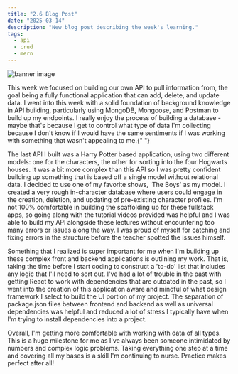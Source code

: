 ```yaml
---
title: "2.6 Blog Post"
date: "2025-03-14"
description: "New blog post describing the week's learning."
tags:
  - api
  - crud
  - mern
---
```


![banner image]('./banner.png')

This week we focused on building our own API to pull information from, the goal being
a fully functional application that can add, delete, and update data. I went into
this week with a solid foundation of background knowledge in API building, particularly
using MongoDB, Mongoose, and Postman to build up my endpoints. I really enjoy the
process of building a database - maybe that's because I get to control what type
of data I'm collecting because I don't know if I would have the same sentiments if
I was working with something that wasn't appealing to me.{" "}

The last API I built was a Harry Potter based application, using two different models: one for the characters, the other for sorting into the four Hogwarts houses. It was a bit more complex than this API so I was pretty confident building up something that is based off a single model without relational data. I decided to use one of my favorite shows, 'The Boys' as my model. I created a very rough in-character database where users could engage in the creation, deletion, and updating of pre-existing character profiles. I'm not 100% comfortable in building the scaffolding up for these fullstack apps, so going along with the tutorial videos provided was helpful and I was able to build my API alongside these lectures without encountering too many errors or issues along the way. I was proud of myself for catching and fixing errors in the structure before the teacher spotted the issues himself.

Something that I realized is super important for me when I'm building up these complex front and backend applications is outlining my work. That is, taking the time before I start coding to construct a 'to-do' list that includes any logic that I'll need to sort out. I've had a lot of trouble in the past with getting React to work with dependencies that are outdated in the past, so I went into the creation of this application aware and mindful of what design framework I select to build the UI portion of my project. The separation of package.json files between frontend and backend as well as universal dependencies was helpful and reduced a lot of stress I typically have when I'm trying to install dependencies into a project.

Overall, I'm getting more comfortable with working with data of all types. This is a huge milestone for me as I've always been someone intimidated by numbers and complex logic problems. Taking everything one step at a time and covering all my bases is a skill I'm continuing to nurse. Practice makes perfect after all!
